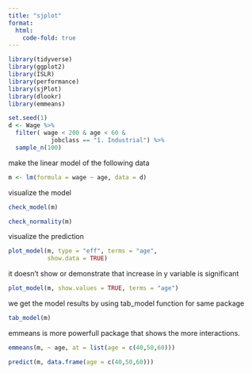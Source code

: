 ```yaml
---
title: "sjplot"
format: 
  html: 
    code-fold: true
---
```


```r

library(tidyverse)
library(ggplot2)
library(ISLR)
library(performance)
library(sjPlot)
library(dlookr)
library(emmeans)
```

```r
set.seed(1)
d <- Wage %>% 
  filter( wage < 200 & age < 60 & 
            jobclass == "1. Industrial") %>% 
  sample_n(100)

```

make the linear model of the following data

```r
m <- lm(formula = wage ~ age, data = d)
```

visualize the model

```r
check_model(m)
```

```r
check_normality(m)
```

visualize the prediction

```r
plot_model(m, type = "eff", terms = "age",
           show.data = TRUE)
```

it doesn't show or demonstrate that increase in y variable is significant

```r
plot_model(m, show.values = TRUE, terms = "age")
```

we get the model results by using tab_model function for same package

```r
tab_model(m)
```

emmeans is more powerfull package that shows the more interactions.

```r
emmeans(m, ~ age, at = list(age = c(40,50,60)))
```
```r
predict(m, data.frame(age = c(40,50,60)))
```

